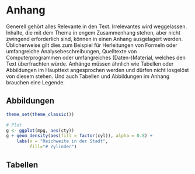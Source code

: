 \appendix
# Anhang

Generell gehört alles Relevante in den Text. Irrelevantes wird weggelassen. Inhalte, die mit dem Thema in engem Zusammenhang stehen, aber nicht zwingend erforderlich sind, können in einen Anhang ausgelagert werden. Üblicherweise gilt dies zum Beispiel für Herleitungen von Formeln oder umfangreiche Analysebeschreibungen, Quelltexte von Computerprogrammen oder umfangreiches (Daten-)Material, welches den Text überfrachten würde.
Anhänge müssen ähnlich wie Tabellen oder Abbildungen im Haupttext angesprochen werden und dürfen nicht losgelöst von diesem stehen. Und auch Tabellen und Abbildungen im Anhang brauchen eine Legende.


## Abbildungen

```r
theme_set(theme_classic())

# Plot
g <- ggplot(mpg, aes(cty))
g + geom_density(aes(fill = factor(cyl)), alpha = 0.8) + 
    labs(x = "Reichweite in der Stadt",
         fill="# Zylinder")
```


## Tabellen

\begin{table}[ht]
    \caption{Deskriptive Statistik von .... }
    \label{tab:apptable}
    \begin{center}
        {\footnotesize
        \begin{tabular}{l|cccccccccc}
        \hline \hline
                        & 3m    & 6m    & 1yr   & 2yr   & 3yr   & 5yr   & 7yr   & 10yr  & 12yr  & 15yr   \\
            \hline
                Mittelwert   & 3.138 & 3.191 & 3.307 & 3.544 & 3.756 & 4.093 & 4.354 & 4.621 & 4.741 & 4.878  \\
                Median & 3.013 & 3.109 & 3.228 & 3.490 & 3.680 & 3.906 & 4.117 & 4.420 & 4.575 & 4.759  \\
                Min    & 1.984 & 1.950 & 1.956 & 2.010 & 2.240 & 2.615 & 2.850 & 3.120 & 3.250 & 3.395  \\
                Max    & 5.211 & 5.274 & 5.415 & 5.583 & 5.698 & 5.805 & 5.900 & 6.031 & 6.150 & 6.295  \\
                Stabw    & 0.915 & 0.919 & 0.935 & 0.910 & 0.876 & 0.825 & 0.803 & 0.776 & 0.768 & 0.762  \\
            \hline \hline
        \end{tabular}}
    \end{center}
\end{table}
